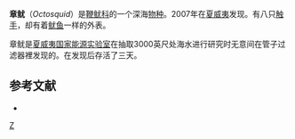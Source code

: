 {{Speciesbox
| taxon = Mastigoteuthis
| image = Octosquid.jpg
}}
'''章鱿'''（''Octosquid''）是[[鞭鱿科|鞭鱿科]]的一个深海[[物种|物种]]。2007年在[[夏威夷|夏威夷]]发现。有八只[[触手|触手]]，却有着[[鱿鱼|鱿鱼]]一样的外表。

章鱿是[[夏威夷国家能源实验室|夏威夷国家能源实验室]]在抽取3000英尺处海水进行研究时无意间在管子过滤器裡发现的。在发现后存活了三天。

==参考文献==
*{{cite news | first=Brittany P. Yap | last=P. Yap | coauthors= | title=Curious creature caught off Keahole Point | date=2007-07-05 | publisher= | url=http://starbulletin.com/2007/07/05/news/story03.html | work=Star Bulletin | pages= | accessdate=2007-07-07 | language=en | archive-date=2008-09-23 | archive-url=https://web.archive.org/web/20080923123541/http://starbulletin.com/2007/07/05/news/story03.html | dead-url=no }}

{{章魚小作品}}
{{taxonbar}}
[[Category:鞭鱿科|Z]]